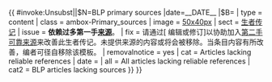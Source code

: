 {{ {{{|safesubst:}}}#invoke:Unsubst||$N=BLP primary sources |date=__DATE__ |$B=
{{Ambox
| name  = BLP primary sources
| subst = <includeonly>{{{subst|{{subst:substcheck}}}}}</includeonly>
| type  = content
| class = ambox-Primary_sources
| image = [[file:Question book-new.svg|50x40px]]
| sect  = [[WP:BLP|生者传记]]
| issue = '''依赖过多第一手[[WP:REF|来源]]'''。
| fix   = 请通过[{{fullurl:{{FULLPAGENAME}}|action=edit}} 编辑或修订]以协助加入[[Wikipedia:可供查證#通常不可靠的来源|第二手可靠来源]]来改善此生者传记。未提供来源的内容或将会被移除。当条目内容有所改善，编者可径自移除该模板。
| removalnotice = yes
| cat   = Articles lacking reliable references
| date  = {{{date|}}}
| all   = All articles lacking reliable references
| cat2  = BLP articles lacking sources
}}
}}<noinclude>
{{documentation}}
</noinclude>